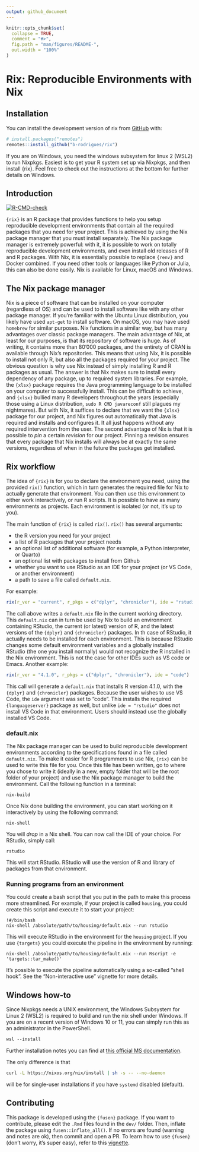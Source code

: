 ```yaml
---
output: github_document
---
```


<!-- README.md is generated from README.Rmd. Please edit that file -->

```r
knitr::opts_chunk$set(
  collapse = TRUE,
  comment = "#>",
  fig.path = "man/figures/README-",
  out.width = "100%"
)
```

# Rix: Reproducible Environments with Nix

## Installation

You can install the development version of rix from
[GitHub](https://github.com/) with:

``` r
# install.packages("remotes")
remotes::install_github("b-rodrigues/rix")
```

If you are on Windows, you need the windows subsystem for linux 2 (WSL2) to
run Nixpkgs. Easiest is to get your R system set up via Nixpkgs, and then
install {rix}. Feel free to check out the instructions at the bottom for further 
details on Windows.

## Introduction

<!-- badges: start -->
[![R-CMD-check](https://github.com/b-rodrigues/rix/actions/workflows/R-CMD-check.yaml/badge.svg)](https://github.com/b-rodrigues/rix/actions/workflows/R-CMD-check.yaml)
<!-- badges: end -->

`{rix}` is an R package that provides functions to help you setup reproducible
development environments that contain all the required packages that you need
for your project. This is achieved by using the Nix package manager that you
must install separately. The Nix package manager is extremely powerful: with it,
it is possible to work on totally reproducible development environments, and
even install old releases of R and R packages. With Nix, it is essentially
possible to replace `{renv}` and Docker combined. If you need other tools or
languages like Python or Julia, this can also be done easily. Nix is available
for Linux, macOS and Windows.

## The Nix package manager

Nix is a piece of software that can be installed on your computer (regardless of
OS) and can be used to install software like with any other package manager. If
you're familiar with the Ubuntu Linux distribution, you likely have used
`apt-get` to install software. On macOS, you may have used `homebrew` for
similar purposes. Nix functions in a similar way, but has many advantages over
classic package managers. The main advantage of Nix, at least for our purposes,
is that its repository of software is huge. As of writing, it contains more than
80'000 packages, and the entirety of CRAN is available through Nix's
repositories. This means that using Nix, it is possible to install not only R,
but also all the packages required for your project. The obvious question is why
use Nix instead of simply installing R and R packages as usual. The answer is
that Nix makes sure to install every dependency of any package, up to required
system libraries. For example, the `{xlsx}` package requires the Java
programming language to be installed on your computer to successfully install.
This can be difficult to achieve, and `{xlsx}` bullied many R developers
throughout the years (especially those using a Linux distribution, `sudo R CMD
javareconf` still plagues my nightmares). But with Nix, it suffices to declare
that we want the `{xlsx}` package for our project, and Nix figures out
automatically that Java is required and installs and configures it. It all just
happens without any required intervention from the user. The second advantage of
Nix is that it is possible to *pin* a certain *revision* for our project.
Pinning a revision ensures that every package that Nix installs will always be
at exactly the same versions, regardless of when in the future the packages get
installed.

## Rix workflow

The idea of `{rix}` is for you to declare the environment you need, using  the
provided `rix()` function, which in turn generates the required file for Nix
to actually generate that environment. You can then use this environment to 
either work interactively, or run R scripts. It is possible to have as many
environments as projects. Each environment is isolated (or not, it's up to you).

The main function of `{rix}` is called `rix()`. `rix()` has several arguments:

- the R version you need for your project
- a list of R packages that your project needs
- an optional list of additional software (for example, a Python interpreter, or Quarto)
- an optional list with packages to install from Github
- whether you want to use RStudio as an IDE for your project (or VS Code, or another environment)
- a path to save a file called `default.nix`.

For example:

```r
rix(r_ver = "current", r_pkgs = c("dplyr", "chronicler"), ide = "rstudio")
```

The call above writes a `default.nix` file in the current working directory. This
`default.nix` can in turn be used by Nix to build an environment containing
RStudio, the current (or latest) version of R, and the latest versions of the
`{dplyr}` and `{chronicler}` packages. In th case of RStudio, it actually needs
to be installed for each environment. This is because RStudio changes some
default environment variables and a globally installed RStudio (the one you
install normally) would not recognize the R installed in the Nix environment.
This is not the case for other IDEs such as VS code or Emacs. Another example:

```r
rix(r_ver = "4.1.0", r_pkgs = c("dplyr", "chronicler"), ide = "code")
```

This call will generate a `default.nix` that installs R version 4.1.0, with the `{dplyr}`
and `{chronicler}` packages. Because the user wishes to use VS Code, the `ide` argument
was set to "code". This installs the required `{languageserver}` package as well, but unlike
`ide = "rstudio"` does not install VS Code in that environment. Users should instead use 
the globally installed VS Code.

### default.nix

The Nix package manager can be used to build reproducible development
environments according to the specifications found in a file called
`default.nix`. To make it easier for R programmers to use Nix, `{rix}` can be
used to write this file for you. Once this file has been written, go to where
you chose to write it (ideally in a new, empty folder that will be the root
folder of your project) and use the Nix package manager to build the environment.
Call the following function in a terminal:

```
nix-build
```

Once Nix done building the environment, you can start working on it interactively
by using the following command:

```
nix-shell
```

You will *drop* in a Nix shell. You can now call the IDE of your choice. For
RStudio, simply call:

```
rstudio
```

This will start RStudio. RStudio will use the version of R and library of packages
from that environment.

### Running programs from an environment

You could create a bash script that you put in the path to make this process
more streamlined. For example, if your project is called `housing`, you could
create this script and execute it to start your project:

```
!#/bin/bash
nix-shell /absolute/path/to/housing/default.nix --run rstudio
```

This will execute RStudio in the environment for the `housing` project. If you
use `{targets}` you could execute the pipeline in the environment by running:

```
nix-shell /absolute/path/to/housing/default.nix --run Rscript -e 'targets::tar_make()'
```

It's possible to execute the pipeline automatically using a so-called "shell
hook". See the "Non-interactive use" vignette for more details.

## Windows how-to

Since Nixpkgs needs a UNIX environment, the Windows Subsystem for Linux 2 (WSL2)
is required to build and run the nix shell under Windows. If you are on a recent
version of Windows 10 or 11, you can simply run this as an administrator
in the PowerShell.

```ps
wsl --install
```

Further installation notes you can find at
[this official MS documentation](https://learn.microsoft.com/en-us/windows/wsl/install).

The only difference is that

```sh
curl -L https://nixos.org/nix/install | sh -s -- --no-daemon
```

will be for single-user installations if you have `systemd` disabled (default).

## Contributing

This package is developed using the `{fusen}` package. If you want to
contribute, please edit the `.Rmd` files found in the `dev/` folder. Then,
inflate the package using `fusen::inflate_all()`. If no errors are found
(warning and notes are ok), then commit and open a PR. To learn how to use
`{fusen}` (don't worry, it's super easy), refer to this
[vignette](https://thinkr-open.github.io/fusen/articles/How-to-use-fusen.html).
